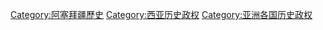 [[Category:阿塞拜疆歷史|Category:阿塞拜疆歷史]]
[[Category:西亚历史政权|Category:西亚历史政权]]
[[Category:亚洲各国历史政权|Category:亚洲各国历史政权]]
